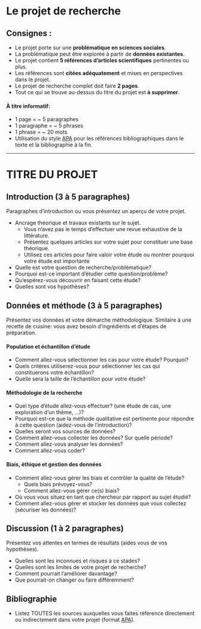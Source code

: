 # Le projet de recherche

## Consignes :
- Le projet porte sur une **problématique en sciences sociales**.
- La problématique peut être explorée à partir de **données existantes**.
- Le projet contient **5 références d'articles scientifiques** pertinentes ou plus.
- Les références sont **citées adéquatement** et mises en perspectives dans le projet.
- Le projet de recherche complet doit faire **2 pages**.
- Tout ce qui se trouve au-dessus du titre du projet est **à supprimer**.

#### À titre informatif:
- 1 page = ~ 5 paragraphes
- 1 paragraphe = ~ 5 phrases
- 1 phrase = ~ 20 mots
- Utilisation du style [APA](https://www.mendeley.com/guides/apa-citation-guide) pour les références bibliographiques dans le texte et la bibliographie à la fin.

---

# TITRE DU PROJET

## Introduction (3 à 5 paragraphes)

Paragraphes d'introduction ou vous présentez un aperçu de votre projet.

- Ancrage théorique et travaux existants sur le sujet.
    - Vous n'avez pas le temps d'effectuer une revue exhaustive de la littérature.
    - Présentez quelques articles sur votre sujet pour constituer une base théorique.
    - Utilisez ces articles pour faire valoir votre étude ou montrer pourquoi votre étude est importante
- Quelle est votre question de recherche/problématique?
- Pourquoi est-ce important d'étudier cette question/problème?
- Qu'espérez-vous découvrir en faisant cette étude?
- Quelles sont vos hypothèses?

## Données et méthode (3 à 5 paragraphes)

Présentez vos données et votre démarche méthodologique. Similaire à une recette de cuisine: vous avez besoin d'ingrédients et d'étapes de préparation.

#### Population et échantillon d'étude

- Comment allez-vous sélectionner les cas pour votre étude? Pourquoi?
- Quels critères utiliserez-vous pour sélectionner les cas qui constituerons votre échantillon?
- Quelle sera la taille de l'échantillon pour votre étude?

#### Méthodologie de la recherche

- Quel type d'étude allez-vous effectuer? (une étude de cas, une exploration d'un thème, ...)?
- Pourquoi est-ce que la méthode qualitative est pertinente pour répondre à cette question (aidez-vous de l'introduction)?
- Quelles seront vos sources de données?
- Comment allez-vous collecter les données? Sur quelle période?
- Comment allez-vous analyser les données?
- Comment allez-vous coder?

#### Biais, éthique et gestion des données

- Comment allez-vous gérer les biais et contrôler la qualité de l'étude?
    - Quels biais prévoyez-vous?
    - Comment allez-vous gérer ce(s) biais?
- Où vous vous situez en tant que chercheur par rapport au sujet étudié?
- Comment allez-vous gérer et stocker les données que vous collectez (sécuriser les données)?

## Discussion (1 à 2 paragraphes)

Présentez vos attentes en termes de résultats (aides vous de vos hypothèses).

- Quelles sont les inconnues et risques à ce stades?
- Quelles sont les limites de votre projet de recherche?
- Comment pourrait l'améliorer davantage?
- Que pourrait-on changer ou faire différemment?

## Bibliographie
- Listez TOUTES les sources auxquelles vous faites référence directement ou indirectement dans votre projet (format [APA](https://www.mendeley.com/guides/apa-citation-guide)).

